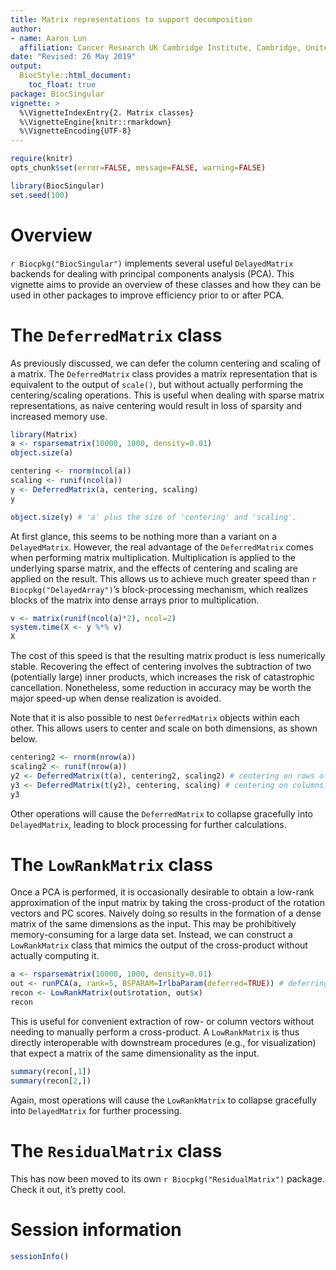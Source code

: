 ```yaml
---
title: Matrix representations to support decomposition 
author: 
- name: Aaron Lun
  affiliation: Cancer Research UK Cambridge Institute, Cambridge, United Kingdom
date: "Revised: 26 May 2019"
output:
  BiocStyle::html_document:
    toc_float: true
package: BiocSingular 
vignette: >
  %\VignetteIndexEntry{2. Matrix classes}
  %\VignetteEngine{knitr::rmarkdown}
  %\VignetteEncoding{UTF-8}    
---
```


```r
require(knitr)
opts_chunk$set(error=FALSE, message=FALSE, warning=FALSE)
```

```r
library(BiocSingular)
set.seed(100)
```

# Overview

`r Biocpkg("BiocSingular")` implements several useful `DelayedMatrix` backends for dealing with principal components analysis (PCA).
This vignette aims to provide an overview of these classes and how they can be used in other packages to improve efficiency prior to or after PCA.

# The `DeferredMatrix` class

As previously discussed, we can defer the column centering and scaling of a matrix.
The `DeferredMatrix` class provides a matrix representation that is equivalent to the output of `scale()`, but without actually performing the centering/scaling operations.
This is useful when dealing with sparse matrix representations, as naive centering would result in loss of sparsity and increased memory use.

```r
library(Matrix)
a <- rsparsematrix(10000, 1000, density=0.01)
object.size(a)

centering <- rnorm(ncol(a))
scaling <- runif(ncol(a))
y <- DeferredMatrix(a, centering, scaling)
y

object.size(y) # 'a' plus the size of 'centering' and 'scaling'.
```

At first glance, this seems to be nothing more than a variant on a `DelayedMatrix`.
However, the real advantage of the `DeferredMatrix` comes when performing matrix multiplication.
Multiplication is applied to the underlying sparse matrix, and the effects of centering and scaling are applied on the result.
This allows us to achieve much greater speed than `r Biocpkg("DelayedArray")`'s block-processing mechanism, 
which realizes blocks of the matrix into dense arrays prior to multiplication.

```r
v <- matrix(runif(ncol(a)*2), ncol=2)
system.time(X <- y %*% v)
X    
```

The cost of this speed is that the resulting matrix product is less numerically stable.
Recovering the effect of centering involves the subtraction of two (potentially large) inner products, which increases the risk of catastrophic cancellation.
Nonetheless, some reduction in accuracy may be worth the major speed-up when dense realization is avoided.

Note that it is also possible to nest `DeferredMatrix` objects within each other.
This allows users to center and scale on both dimensions, as shown below.

```r
centering2 <- rnorm(nrow(a))
scaling2 <- runif(nrow(a))
y2 <- DeferredMatrix(t(a), centering2, scaling2) # centering on rows of 'a'.
y3 <- DeferredMatrix(t(y2), centering, scaling) # centering on columns.
y3
```

Other operations will cause the `DeferredMatrix` to collapse gracefully into `DelayedMatrix`, leading to block processing for further calculations.

# The `LowRankMatrix` class

Once a PCA is performed, it is occasionally desirable to obtain a low-rank approximation of the input matrix by taking the cross-product of the rotation vectors and PC scores.
Naively doing so results in the formation of a dense matrix of the same dimensions as the input.
This may be prohibitively memory-consuming for a large data set.
Instead, we can construct a `LowRankMatrix` class that mimics the output of the cross-product without actually computing it.

```r
a <- rsparsematrix(10000, 1000, density=0.01)
out <- runPCA(a, rank=5, BSPARAM=IrlbaParam(deferred=TRUE)) # deferring for speed.
recon <- LowRankMatrix(out$rotation, out$x)
recon    
```

This is useful for convenient extraction of row- or column vectors without needing to manually perform a cross-product.
A `LowRankMatrix` is thus directly interoperable with downstream procedures (e.g., for visualization) that expect a matrix of the same dimensionality as the input.

```r
summary(recon[,1])
summary(recon[2,])
```

Again, most operations will cause the `LowRankMatrix` to collapse gracefully into `DelayedMatrix` for further processing.

# The `ResidualMatrix` class

This has now been moved to its own `r Biocpkg("ResidualMatrix")` package.
Check it out, it's pretty cool.

# Session information

```r
sessionInfo()
```
